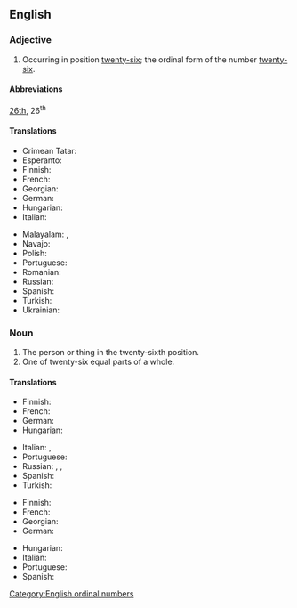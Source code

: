 ==English==
{{number box|en|26}}

===Adjective===
{{en-adj|-}}

# Occurring in position [[twenty-six]]; the ordinal form of the number [[twenty-six]].

====Abbreviations====
[[26th]], 26<sup>th</sup>

====Translations====
{{trans-top|ordinal number}}
* Crimean Tatar: {{t|crh|yigirmi altıncı}}
* Esperanto: {{t|eo|dudek-sesa}}
* Finnish: {{t|fi|kahdeskymmeneskuudes}}
* French: {{t+|fr|vingt-sixième}}
* Georgian: {{t|ka|ოცდამეექვსე}}
* German: {{t+|de|sechsundzwanzigster}}
* Hungarian: {{t+|hu|huszonhatodik}}
* Italian: {{t|it|ventiseiesimo}}
{{trans-mid}}
* Malayalam: {{t|ml|ഇരുപത്താറാം}}, {{t|ml|ഇരുപത്തിയാറാം}}
* Navajo: {{t|nv|naadįįhastą́ą́ góneʼ}}
* Polish: {{t|pl|[[dwudziesty]] [[szósty]]}}
* Portuguese: {{t|pt|vigésimo sexto}}
* Romanian: {{t|ro|al [[douăzeci și șaselea]]}}
* Russian: {{t|ru|два́дцать шесто́й}}
* Spanish: {{t+|es|vigesimosexto}}
* Turkish: {{t|tr|yirmi altıncı}}
* Ukrainian: {{t|uk|два́дцять шо́стий}}
{{trans-bottom}}

===Noun===
{{en-noun|-}}

# The person or thing in the twenty-sixth position.
# One of twenty-six equal parts of a whole.

====Translations====
{{trans-top|the person or thing in the twenty-sixth position}}
* Finnish: {{t|fi|kahdeskymmeneskuudes}}
* French: {{t+|fr|vingt-sixième|m|f}}
* German: {{t+|de|sechsundzwanzigste}}
* Hungarian: {{t+|hu|huszonhatodik}}
{{trans-mid}}
* Italian: {{t|it|ventiseiesimo|m}}, {{t|it|ventiseiesima|f}}
* Portuguese: {{t|pt|vigésimo sexto}}
* Russian: {{t|ru|двадцать шестой|m}}, {{t|ru|двадцать шестая|m}}, {{t|ru|двадцать шестое|n}}
* Spanish: {{t|es|vigésimo sexto}}
* Turkish: {{t|tr|yirmi altıncı}}
{{trans-bottom}}

{{trans-top|one of twenty-six equal parts of a whole}}
* Finnish: {{t|fi|kahdeskymmeneskuudesosa}}
* French: {{t+|fr|vingt-sixième}}
* Georgian: {{t|ka|ოცდამეექვსედი}}
* German: {{t+|de|sechsundzwanzigste}}
{{trans-mid}}
* Hungarian: {{t|hu|huszonhatod}}
* Italian: {{t|it|ventiseiesimo}}
* Portuguese: {{t|pt|vinte e seis avos}}
* Spanish: {{t|es|vigésimo sexto}}
{{trans-bottom}}

[[Category:English ordinal numbers]]
